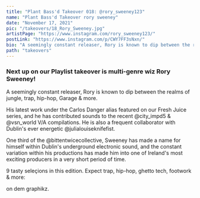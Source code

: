 ```yaml
---
title: "Plant Bass'd Takeover 018: @rory_sweeney123"
name: "Plant Bass'd Takeover rory sweeney"
date: "November 17, 2021"
pic: "/takeovers/18_Rory_Sweeney.jpg"
artistPage: "https://www.instagram.com/rory_sweeney123/"
postLink: "https://www.instagram.com/p/CWY7FF3sNxn/"
bio: "A seemingly constant releaser, Rory is known to dip between the realms of jungle, trap, hip-hop, Garage & more"
path: "takeovers"
---
```


### Next up on our Playlist takeover is multi-genre wiz Rory Sweeney!

A seemingly constant releaser, Rory is known to dip between the realms of jungle, trap, hip-hop, Garage & more.

His latest work under the Carlos Danger alias featured on our Fresh Juice series, and he has contributed sounds to the recent @city_impd5 & @vsn_world V/A compilations. He is also a frequent collaborator with Dublin's ever energetic @julialouiseknifefist.

One third of the @bittentwicecollective, Sweeney has made a name for himself within Dublin's underground electronic sound, and the constant variation within his productions has made him into one of Ireland's most exciting producers in a very short period of time.

9 tasty seleçions in this edition. Expect trap, hip-hop, ghetto tech, footwork & more: <HoverLink url="open.spotify.com/playlist/5skAgzUfGmZLwrOPNLnGVf" name="Plant Bass'd Picks." external />

<HoverLink url="www.instagram.com/eggboy_design" name="@eggboy_design" external /> on dem graphikz.
